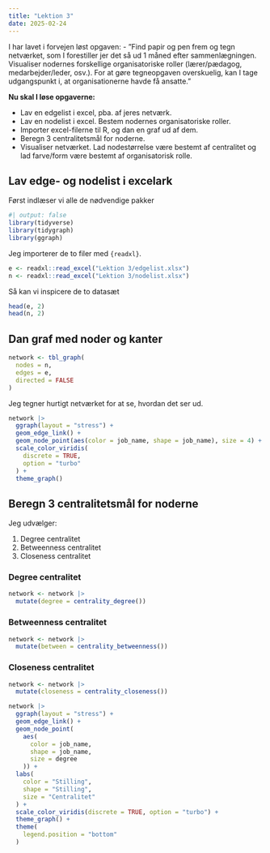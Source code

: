 ```yaml
---
title: "Lektion 3"
date: 2025-02-24
---
```


I har lavet i forvejen løst opgaven:
- ”Find papir og pen frem og tegn netværket, som I forestiller jer det så ud 1 måned efter sammenlægningen. Visualiser nodernes forskellige organisatoriske roller (lærer/pædagog, medarbejder/leder, osv.). For at gøre tegneopgaven overskuelig, kan I tage udgangspunkt i, at organisationerne havde få ansatte.”

**Nu skal I løse opgaverne:**

- Lav en edgelist i excel, pba. af jeres netværk.
- Lav en nodelist i excel. Bestem nodernes organisatoriske roller.
- Importer excel-filerne til R, og dan en graf ud af dem.
- Beregn 3 centralitetsmål for noderne.
- Visualiser netværket. Lad nodestørrelse være bestemt af centralitet og lad farve/form være bestemt af organisatorisk rolle.

## Lav edge- og nodelist i excelark

Først indlæser vi alle de nødvendige pakker

```r
#| output: false
library(tidyverse)
library(tidygraph)
library(ggraph)
```

Jeg importerer de to filer med `{readxl}`.

```r
e <- readxl::read_excel("Lektion 3/edgelist.xlsx")
n <- readxl::read_excel("Lektion 3/nodelist.xlsx")
```

Så kan vi inspicere de to datasæt

```r
head(e, 2)
head(n, 2)
```


## Dan graf med noder og kanter

```r
network <- tbl_graph(
  nodes = n,
  edges = e,
  directed = FALSE
)
```

Jeg tegner hurtigt netværket for at se, hvordan det ser ud.

```r
network |>
  ggraph(layout = "stress") +
  geom_edge_link() +
  geom_node_point(aes(color = job_name, shape = job_name), size = 4) +
  scale_color_viridis(
    discrete = TRUE,
    option = "turbo"
  ) +
  theme_graph()
```


## Beregn 3 centralitetsmål for noderne

Jeg udvælger:

1. Degree centralitet
1. Betweenness centralitet
1. Closeness centralitet

### Degree centralitet

```r
network <- network |> 
  mutate(degree = centrality_degree())
```

### Betweenness centralitet

```r
network <- network |> 
  mutate(between = centrality_betweenness())
```

### Closeness centralitet

```r
network <- network |> 
  mutate(closeness = centrality_closeness())
```

```r
network |>
  ggraph(layout = "stress") +
  geom_edge_link() +
  geom_node_point(
    aes(
      color = job_name,
      shape = job_name,
      size = degree
    )) +
  labs(
    color = "Stilling",
    shape = "Stilling",
    size = "Centralitet"
  ) +
  scale_color_viridis(discrete = TRUE, option = "turbo") +
  theme_graph() +
  theme(
    legend.position = "bottom"
  )
```


